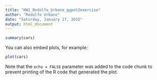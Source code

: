 ```yaml
---
title: "HW1_Rodolfo_Urbano_ggpot2exercise"
author: "Rodolfo Urbano"
date: "Saturday, January 17, 2015"
output: html_document
---
```



```r
summary(cars)
```

You can also embed plots, for example:

```r
plot(cars)
```

Note that the `echo = FALSE` parameter was added to the code chunk to prevent printing of the R code that generated the plot.
